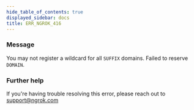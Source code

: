 ```yaml
---
hide_table_of_contents: true
displayed_sidebar: docs
title: ERR_NGROK_416
---
```


### Message

You may not register a wildcard for all `SUFFIX` domains. Failed to reserve `DOMAIN`.

<ErrorDetails />

### Further help

If you're having trouble resolving this error, please reach out to [support@ngrok.com](mailto:support@ngrok.com?subject=Help%20with%20ERR_NGROK_416)
